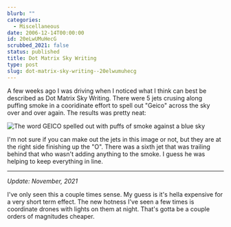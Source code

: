 ```yaml
---
blurb: ""
categories:
  - Miscellaneous
date: 2006-12-14T00:00:00
id: 20eLwUMuHecG
scrubbed_2021: false
status: published
title: Dot Matrix Sky Writing
type: post
slug: dot-matrix-sky-writing--20elwumuhecg
---
```


A few weeks ago I was driving when I noticed what I think can best be described as Dot Matrix Sky Writing. There were 5 jets crusing along puffing smoke in a cooridinate effort to spell out "Geico" across the sky over and over again. The results was pretty neat: 

<Img src="dot_matrix_sky_writing" alt="The word GEICO spelled out with puffs of smoke against a blue sky" />

I'm not sure if you can make out the jets in this image or not, but they are at the right side finishing up the "O". There was a sixth jet that was trailing behind that who wasn't adding anything to the smoke. I guess he was helping to keep everything in line.

---

_Update: November, 2021_

I've only seen this a couple times sense. My guess is it's hella expensive for a very short term effect. The new hotness I've seen a few times is coordinate drones with lights on them at night. That's gotta be a couple orders of magnitudes cheaper. 
